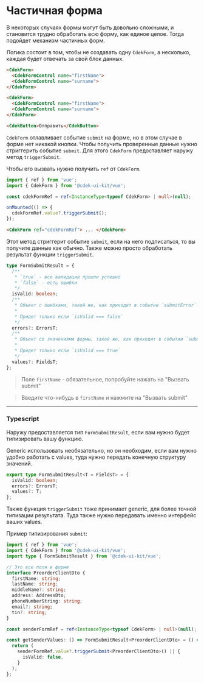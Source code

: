 
<Meta title="Form/CdekForm/PartialForm" />

# Частичная форма

В некоторых случаях формы могут быть довольно сложными, и становится трудно обработать всю форму, как
единое целое. Тогда подойдет механизм частичных форм.

Логика состоит в том, чтобы не создавать одну `CdekForm`, а несколько, каждая будет отвечать за свой
блок данных.

```html dark
<CdekForm>
  <CdekFormControl name="firstName">
  <CdekFormControl name="surname">
</CdekForm>

<CdekForm>
  <CdekFormControl name="firstName">
  <CdekFormControl name="surname">
</CdekForm>

<CdekButton>Отправить</CdekButton>
```

`CdekForm` отлавливает событие `submit` на форме, но в этом случае в форме нет никакой кнопки. Чтобы
получить проверенные данные нужно стриггерить событие `submit`. Для этого `CdekForm` предоставляет
наружу метод `triggerSubmit`.

Чтобы его вызвать нужно получить `ref` от `CdekForm`.

```ts dark
import { ref } from 'vue';
import { CdekForm } from '@cdek-ui-kit/vue';

const cdekFormRef = ref<InstanceType<typeof CdekForm> | null>(null);

onMounted(() => {
  cdekFormRef.value?.triggerSubmit();
});
```

```html dark
<CdekForm ref="cdekFormRef"> ... </CdekForm>
```

Этот метод стриггерит событие `submit`, если на него подписаться, то вы получите данные как обычно.
Также можно просто обработать результат функции `triggerSubmit`.

```ts dark
type FormSubmitResult = {
  /**
   * `true` - все валидации прошли успешно
   * `false` - есть ошибки
   */
  isValid: boolean;
  /**
   * Объект с ошибками, такой же, как приходит в событии `submitError`
   *
   * Придет только если `isValid === false`
   */
  errors?: ErrorsT;
  /**
   * Объект со значениями формы, такой же, как приходит в событии `submit`
   *
   * Придет только если `isValid === true`
   */
  values?: FieldsT;
};
```

> Поле `firstName` - обязательное, попробуйте нажать на "Вызвать submit"

> Введите что-нибудь в `firstName` и нажмите на "Вызвать submit"

<Story of={BaseFormStories.ManualSubmit} />

---

### Typescript

Наружу предоставляется тип `FormSubmitResult`, если вам нужно будет типизировать вашу функцию.

Generic использовать необязательно, но он необходим, если вам нужно удобно работать с values,
туда нужно передать конечную структуру значений.

```ts dark
export type FormSubmitResult<T = FieldsT> = {
  isValid: boolean;
  errors?: ErrorsT;
  values?: T;
};
```

Также функция `triggerSubmit` тоже принимает generic, для более точной типизации результата.
Туда также нужно передавать именно интерфейс ваших values.

Пример типизирования `submit`:

```ts dark
import { ref } from 'vue';
import { CdekForm } from '@cdek-ui-kit/vue';
import type { FormSubmitResult } from '@cdek-ui-kit/vue';

// Это все поля в форме
interface PreorderClientDto {
  firstName: string;
  lastName: string;
  middleName?: string;
  address: AddressDto;
  phoneNumberString: string;
  email?: string;
  tin?: string;
}

const senderFormRef = ref<InstanceType<typeof CdekForm> | null>(null);

const getSenderValues: () => FormSubmitResult<PreorderClientDto> = () => {
  return (
    senderFormRef.value?.triggerSubmit<PreorderClientDto>() || {
      isValid: false,
    }
  );
};
```
